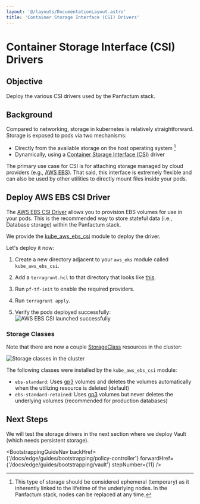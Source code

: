 ```yaml
---
layout: '@/layouts/DocumentationLayout.astro'
title: 'Container Storage Interface (CSI) Drivers'
---
```



# Container Storage Interface (CSI) Drivers

## Objective

Deploy the various CSI drivers used by the Panfactum stack.

## Background

Compared to networking, storage in kubernetes is relatively straightforward. Storage is exposed to pods
via two mechanisms:

- Directly from the available storage on the host operating system [^1]
- Dynamically, using a [Container Storage Interface (CSI)](https://kubernetes.io/blog/2019/01/15/container-storage-interface-ga/) driver

[^1]:
    This type of storage should be considered ephemeral (temporary) as it inherently linked to the lifetime of the underlying
    nodes. In the Panfactum stack, nodes can be replaced at any time.

The primary use case for CSI is for attaching storage managed by cloud providers (e.g., [AWS EBS](https://aws.amazon.com/ebs/)). That said,
this interface is extremely flexible and can also be used by other utilities to directly mount files inside your pods.

## Deploy AWS EBS CSI Driver

The [AWS EBS CSI Driver](https://github.com/kubernetes-sigs/aws-ebs-csi-driver) allows you to provision EBS volumes for
use in your pods. This is the recommended way to store stateful data (i.e., Database storage) within the Panfactum stack.

We provide the [kube_aws_ebs_csi](/docs/edge/reference/infrastructure-modules/direct/kubernetes/kube_aws_ebs_csi) module to deploy the driver.

Let's deploy it now:

1. Create a new directory adjacent to your `aws_eks` module called `kube_aws_ebs_csi`.

2. Add a `terragrunt.hcl` to that directory that looks like [this](https://github.com/Panfactum/stack/blob/__PANFACTUM_VERSION_EDGE__/packages/reference/environments/production/us-east-2/kube_aws_ebs_csi/terragrunt.hcl).

3. Run `pf-tf-init` to enable the required providers.

4. Run `terragrunt apply`.

5. Verify the pods deployed successfully:
   <Image src={ebsCSILaunchImg} alt="AWS EBS CSI launched successfully" />

### Storage Classes

Note that there are now a couple [StorageClass](https://kubernetes.io/docs/concepts/storage/storage-classes/) resources
in the cluster:

<Image src={storageClassesImg} alt="Storage classes in the cluster" />

The following classes were installed by the `kube_aws_ebs_csi` module:

- `ebs-standard`: Uses [gp3](https://aws.amazon.com/ebs/general-purpose/) volumes and deletes the volumes automatically
  when the utilizing resource is deleted (default)
- `ebs-standard-retained`: Uses [gp3](https://aws.amazon.com/ebs/general-purpose/) volumes but never deletes the underlying
  volumes (recommended for production databases)

## Next Steps

We will test the storage drivers in the next section where we deploy Vault (which needs persistent storage).

<BootstrappingGuideNav
  backHref={'/docs/edge/guides/bootstrapping/policy-controller'}
  forwardHref={'/docs/edge/guides/bootstrapping/vault'}
  stepNumber={11}
/>
